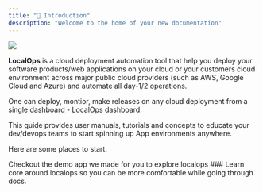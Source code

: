 ```yaml
---
title: "👋 Introduction"
description: "Welcome to the home of your new documentation"
---
```


![](image.png)

**LocalOps** is a cloud deployment automation tool that help you deploy your software products/web applications on your cloud or your customers cloud environment across major public cloud providers (such as AWS, Google Cloud and Azure) and automate all day-1/2 operations.

One can deploy, montior, make releases on any cloud deployment from a single dashboard - LocalOps dashboard.

This guide provides user manuals, tutorials and concepts to educate your dev/devops teams to start spinning up App environments anywhere.

Here are some places to start.

<CardGroup cols={2}>
  <Card title="Try our demo" icon="pen-to-square" href="https://mintlify.com/docs/quickstart">
    Checkout the demo app we made for you to explore localops
  </Card>

  <Card title="Core Concepts" icon="image" href="https://mintlify.com/docs/development">
    ### Learn core around localops so you can be more comfortable while going through docs.
  </Card>
</CardGroup>
